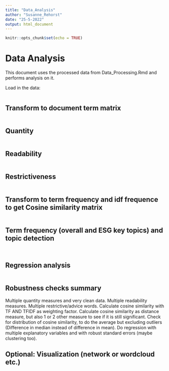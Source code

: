 ```yaml
---
title: "Data_Analysis"
author: "Susanne_Rehorst"
date: "25-5-2022"
output: html_document
---
```


```r
knitr::opts_chunk$set(echo = TRUE)
```

# Data Analysis
This document uses the processed data from Data_Processing.Rmd and performs analysis on it.

Load in the data:
```r

```

## Transform to document term matrix
```r

```

## Quantity
```r

```

## Readability
```r

```

## Restrictiveness
```r

```

## Transform to term frequency and idf frequence to get Cosine similarity matrix
```r

```

## Term frequency (overall and ESG key topics) and topic detection
```r

```

```r

```

## Regression analysis
```r

```

## Robustness checks summary
Multiple quantity measures and very clean data. Multiple readability measures. Multiple restrictive/advice words. Calculate cosine similarity with TF AND TFIDF as weighting factor. Calculate cosine similarity as distance measure, but also 1 or 2 other measure to see if it is still significant. Check for distribution of cosine similarity, to do the average but excluding outliers (Difference in median instead of difference in mean). Do regression with multiple explanatory variables and with robust standard errors (maybe clustering too). 

## Optional: Visualization (network or wordcloud etc.)
```r

```

